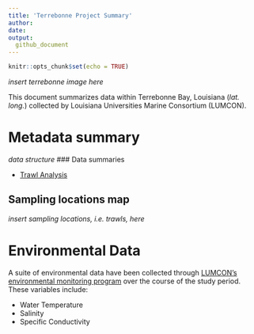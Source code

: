 ```yaml
---
title: 'Terrebonne Project Summary'
author: 
date: 
output: 
  github_document
---
```


```r
knitr::opts_chunk$set(echo = TRUE)
```

*insert terrebonne image here*

This document summarizes data within Terrebonne Bay, Louisiana (*lat. long.*) collected by Louisiana Universities Marine Consortium (LUMCON).

# Metadata summary

*data structure*
### Data summaries

- <a href = "https://github.com/jimjunker1/LUMCON_Terrebonne/blob/master/text/trawl_summary.html" target = "_blank">Trawl Analysis</a>

## Sampling locations map
*insert sampling locations, i.e. trawls, here*

# Environmental Data

A suite of environmental data have been collected through <a href="https://lumcon.edu/environmental-monitoring/" target="_blank">LUMCON's environmental monitoring program</a> over the course of the study period. These variables include:

- Water Temperature
- Salinity
- Specific Conductivity

